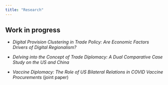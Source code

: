 ---
title: "Research"
---

## Work in progress

-   *Digital Provision Clustering in Trade Policy: Are Economic Factors Drivers of Digital Regionalism?*

-   *Delving into the Concept of Trade Diplomacy: A Dual Comparative Case Study on the US and China*

-   *Vaccine Diplomacy: The Role of US Bilateral Relations in COVID Vaccine Procurements* (joint paper)
